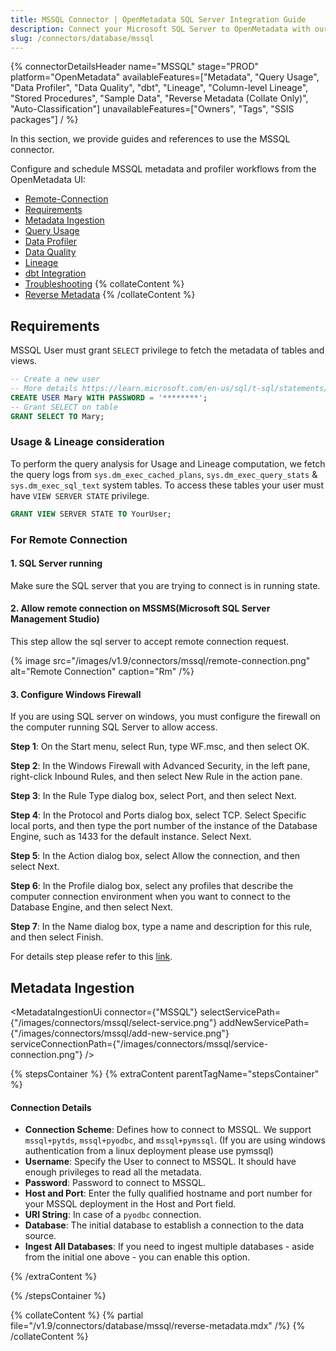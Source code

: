 ```yaml
---
title: MSSQL Connector | OpenMetadata SQL Server Integration Guide
description: Connect your Microsoft SQL Server to OpenMetadata with our comprehensive MSSQL connector guide. Step-by-step setup, configuration, and metadata extraction.
slug: /connectors/database/mssql
---
```









{% connectorDetailsHeader
name="MSSQL"
stage="PROD"
platform="OpenMetadata"
availableFeatures=["Metadata", "Query Usage", "Data Profiler", "Data Quality", "dbt", "Lineage", "Column-level Lineage", "Stored Procedures", "Sample Data", "Reverse Metadata (Collate Only)", "Auto-Classification"]
unavailableFeatures=["Owners", "Tags", "SSIS packages"]
/ %}

In this section, we provide guides and references to use the MSSQL connector.

Configure and schedule MSSQL metadata and profiler workflows from the OpenMetadata UI:

- [Remote-Connection](#for-remote-connection)
- [Requirements](#requirements)
- [Metadata Ingestion](#metadata-ingestion)
- [Query Usage](/connectors/ingestion/workflows/usage)
- [Data Profiler](/how-to-guides/data-quality-observability/profiler/workflow)
- [Data Quality](/how-to-guides/data-quality-observability/quality)
- [Lineage](/connectors/ingestion/lineage)
- [dbt Integration](/connectors/ingestion/workflows/dbt)
- [Troubleshooting](/connectors/database/mssql/troubleshooting)
{% collateContent %}
- [Reverse Metadata](#reverse-metadata)
{% /collateContent %}

<IngestionModeTiles yamlPath="/snippets/connectors/database/mssql/yaml" />

## Requirements

MSSQL User must grant `SELECT` privilege to fetch the metadata of tables and views.

```sql
-- Create a new user
-- More details https://learn.microsoft.com/en-us/sql/t-sql/statements/create-user-transact-sql?view=sql-server-ver16
CREATE USER Mary WITH PASSWORD = '********';
-- Grant SELECT on table
GRANT SELECT TO Mary;
```

### Usage & Lineage consideration

To perform the query analysis for Usage and Lineage computation, we fetch the query logs from `sys.dm_exec_cached_plans`, `sys.dm_exec_query_stats` &  `sys.dm_exec_sql_text` system tables. To access these tables your user must have `VIEW SERVER STATE` privilege.

```sql
GRANT VIEW SERVER STATE TO YourUser;
```

### For Remote Connection

#### 1. SQL Server running

Make sure the SQL server that you are trying to connect is in running state.

#### 2. Allow remote connection on MSSMS(Microsoft SQL Server Management Studio)

This step allow the sql server to accept remote connection request.

{% image
src="/images/v1.9/connectors/mssql/remote-connection.png"
alt="Remote Connection"
caption="Rm"
/%}

#### 3. Configure Windows Firewall 

If you are using SQL server on windows, you must configure the firewall on the computer running SQL Server to allow access.

**Step 1**: On the Start menu, select Run, type WF.msc, and then select OK.

**Step 2**: In the Windows Firewall with Advanced Security, in the left pane, right-click Inbound Rules, and then select New Rule in the action pane.

**Step 3**: In the Rule Type dialog box, select Port, and then select Next.

**Step 4**: In the Protocol and Ports dialog box, select TCP. Select Specific local ports, and then type the port number of the instance of the Database Engine, such as 1433 for the default instance. Select Next.

**Step 5**: In the Action dialog box, select Allow the connection, and then select Next.

**Step 6**: In the Profile dialog box, select any profiles that describe the computer connection environment when you want to connect to the Database Engine, and then select Next.

**Step 7**: In the Name dialog box, type a name and description for this rule, and then select Finish.

For details step please refer to this [link](https://docs.microsoft.com/en-us/sql/database-engine/configure-windows/configure-a-windows-firewall-for-database-engine-access?view=sql-server-ver15).


## Metadata Ingestion

<MetadataIngestionUi connector={"MSSQL"} selectServicePath={"/images/connectors/mssql/select-service.png"} addNewServicePath={"/images/connectors/mssql/add-new-service.png"} serviceConnectionPath={"/images/connectors/mssql/service-connection.png"} />

{% stepsContainer %}
{% extraContent parentTagName="stepsContainer" %}

#### Connection Details

- **Connection Scheme**: Defines how to connect to MSSQL. We support `mssql+pytds`, `mssql+pyodbc`, and `mssql+pymssql`. (If you are using windows authentication from a linux deployment please use pymssql)
- **Username**: Specify the User to connect to MSSQL. It should have enough privileges to read all the metadata.
- **Password**: Password to connect to MSSQL.
- **Host and Port**: Enter the fully qualified hostname and port number for your MSSQL deployment in the Host and Port field.
- **URI String**: In case of a `pyodbc` connection.
- **Database**: The initial database to establish a connection to the data source.
- **Ingest All Databases**: If you need to ingest multiple databases - aside from the initial one above - you can enable this option.

<AdvancedConfiguration />

{% /extraContent %}

<TestConnection />

<ConfigureIngestion />

<IngestionScheduleAndDeploy />

{% /stepsContainer %}

{% collateContent %}
{% partial file="/v1.9/connectors/database/mssql/reverse-metadata.mdx" /%}
{% /collateContent %}

<Related />
